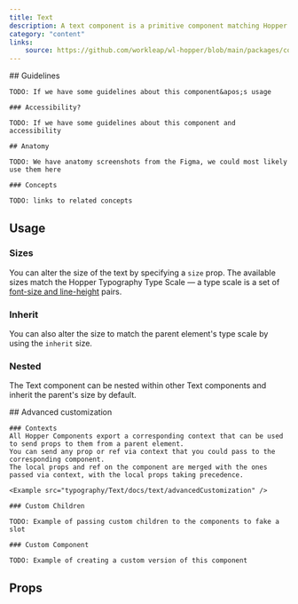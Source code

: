 ```yaml
---
title: Text
description: A text component is a primitive component matching Hopper's typography type scale.
category: "content"
links:
    source: https://github.com/workleap/wl-hopper/blob/main/packages/components/src/typography/Text/src/Text.tsx
---
```


<Example src="typography/Text/docs/text/preview" isOpen />

<FeatureFlag flag="next">
    ## Guidelines

    TODO: If we have some guidelines about this component&apos;s usage

    ### Accessibility?

    TODO: If we have some guidelines about this component and accessibility
</FeatureFlag>

<FeatureFlag flag="rc">

    ## Anatomy

    TODO: We have anatomy screenshots from the Figma, we could most likely use them here

    ### Concepts

    TODO: links to related concepts
</FeatureFlag>

## Usage

### Sizes
You can alter the size of the text by specifying a `size` prop.
The available sizes match the Hopper Typography Type Scale — a type scale is a set of [font-size and line-height](https://hopper.workleap.design/tokens/semantic/typography#tokens-body) pairs.

<Example src="typography/Text/docs/text/size" />

### Inherit
You can also alter the size to match the parent element's type scale by using the `inherit` size.

<Example src="typography/Text/docs/text/inherit" />

### Nested
The Text component can be nested within other Text components and inherit the parent's size by default.

<Example src="typography/Text/docs/text/nested" />

<FeatureFlag flag="next">
    ## Advanced customization

    ### Contexts
    All Hopper Components export a corresponding context that can be used to send props to them from a parent element.
    You can send any prop or ref via context that you could pass to the corresponding component.
    The local props and ref on the component are merged with the ones passed via context, with the local props taking precedence.

    <Example src="typography/Text/docs/text/advancedCustomization" />

    ### Custom Children

    TODO: Example of passing custom children to the components to fake a slot

    ### Custom Component

    TODO: Example of creating a custom version of this component
</FeatureFlag>

## Props

<PropTable component="Text" />
